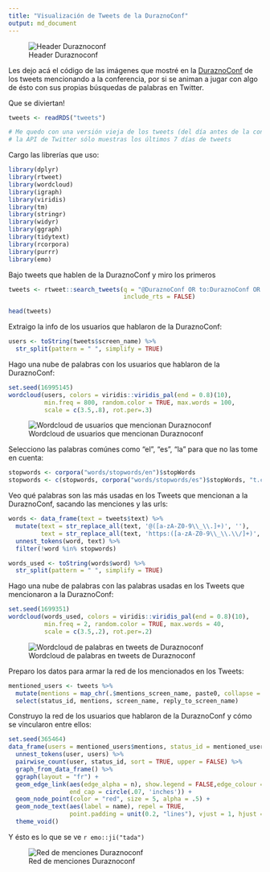 ```yaml
---
title: "Visualización de Tweets de la DuraznoConf"
output: md_document
---
```


![Header Duraznoconf](header.png)

Les dejo acá el código de las imágenes que mostré en la [DuraznoConf](http://duraznoconf.uy/) de los tweets mencionando a la conferencia, por si se animan a jugar con algo de ésto con sus propias búsquedas de palabras en Twitter.

Que se diviertan!

```r
tweets <- readRDS("tweets")

# Me quedo con una versión vieja de los tweets (del día antes de la conferencia), porque
# la API de Twitter sólo muestras los últimos 7 días de tweets
```

Cargo las librerías que uso:

```r
library(dplyr)
library(rtweet)
library(wordcloud)
library(igraph)
library(viridis)
library(tm)
library(stringr)
library(widyr)
library(ggraph)
library(tidytext)
library(rcorpora)
library(purrr)
library(emo)
```

Bajo tweets que hablen de la DuraznoConf y miro los primeros

```r
tweets <- rtweet::search_tweets(q = "@DuraznoConf OR to:DuraznoConf OR DuraznoConf", 
                                include_rts = FALSE) 

head(tweets)
```

Extraigo la info de los usuarios que hablaron de la DuraznoConf:
```r
users <- toString(tweets$screen_name) %>%
  str_split(pattern = " ", simplify = TRUE)
```

Hago una nube de palabras con los usuarios que hablaron de la DuraznoConf:

```r
set.seed(16995145)
wordcloud(users, colors = viridis::viridis_pal(end = 0.8)(10),
          min.freq = 800, random.color = TRUE, max.words = 100,
          scale = c(3.5,.8), rot.per=.3)
```

![Wordcloud de usuarios que mencionan Duraznoconf](mentions.png)

Selecciono las palabras comúnes como "el", "es", "la" para que no las tome en cuenta:

```r
stopwords <- corpora("words/stopwords/en")$stopWords
stopwords <- c(stopwords, corpora("words/stopwords/es")$stopWords, "t.co", "https", "ésto")
```

Veo qué palabras son las más usadas en los Tweets que mencionan a la DuraznoConf, sacando las menciones y las urls:

```r
words <- data_frame(text = tweets$text) %>% 
  mutate(text = str_replace_all(text, '@([a-zA-Z0-9\\_\\.]+)', ''),
         text = str_replace_all(text, 'https:([a-zA-Z0-9\\_\\.\\/]+)', '')) %>% 
  unnest_tokens(word, text) %>% 
  filter(!word %in% stopwords)

words_used <- toString(words$word) %>%
  str_split(pattern = " ", simplify = TRUE)
```

Hago una nube de palabras con las palabras usadas en los Tweets que mencionaron a la DuraznoConf:

```r
set.seed(1699351)
wordcloud(words_used, colors = viridis::viridis_pal(end = 0.8)(10),
          min.freq = 2, random.color = TRUE, max.words = 40,
          scale = c(3.5,.2), rot.per=.2)
```

![Wordcloud de palabras en tweets de Duraznoconf](words.png)

Preparo los datos para armar la red de los mencionados en los Tweets:

```r
mentioned_users <- tweets %>% 
  mutate(mentions = map_chr(.$mentions_screen_name, paste0, collapse = " ")) %>% 
  select(status_id, mentions, screen_name, reply_to_screen_name)
```


Construyo la red de los usuarios que hablaron de la DuraznoConf y cómo se vincularon entre ellos:

```r
set.seed(365464)
data_frame(users = mentioned_users$mentions, status_id = mentioned_users$status_id)  %>% 
  unnest_tokens(user, users) %>% 
  pairwise_count(user, status_id, sort = TRUE, upper = FALSE) %>% 
  graph_from_data_frame() %>%
  ggraph(layout = "fr") +
  geom_edge_link(aes(edge_alpha = n), show.legend = FALSE,edge_colour = "red", edge_width = 1,
                 end_cap = circle(.07, 'inches')) +
  geom_node_point(color = "red", size = 5, alpha = .5) +
  geom_node_text(aes(label = name), repel = TRUE, 
                 point.padding = unit(0.2, "lines"), vjust = 1, hjust = 1) +
  theme_void()
```

Y ésto es lo que se ve `r emo::ji("tada")`

![Red de menciones Duraznoconf](net.png)
